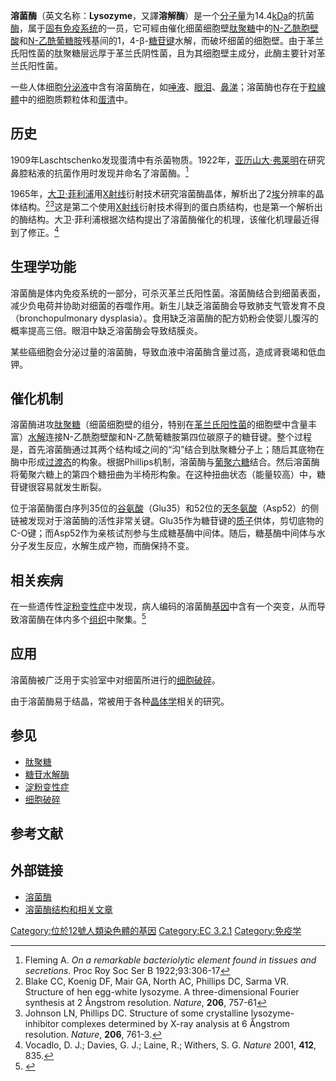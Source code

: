 {{noteTA
|G1=LS
|1=zh-hans:葡糖胺;zh-hant:葡萄糖胺
}}
{{protein
| Name = 溶菌酶
| caption = 溶菌酶的单晶
| image = lysozyme crystal1.JPG
| width = 250px
| HGNCid = 6740
| Symbol = LYZ
| AltSymbols = 
| EntrezGene = 4069
| OMIM = 153450
| RefSeq = NM_000239
| UniProt = P61626
| PDB = 
| ECnumber = 3.2.1.17
| Chromosome = 12
| Arm = 
| Band = 
| LocusSupplementaryData = 
}}
{{PBB|geneid=4069}}
'''溶菌酶'''（英文名称：'''Lysozyme'''，又譯'''溶解酶'''）是一个[[分子量|分子量]]为14.4[[kDa|kDa]]的抗菌[[酶|酶]]，属于[[固有免疫系统|固有免疫系统]]的一员，它可經由催化细菌细胞壁[[肽聚糖|肽聚糖]]中的[[N-乙酰胞壁酸|N-乙酰胞壁酸]]和[[N-乙酰葡糖胺|N-乙酰葡糖胺]]残基间的1，4-β-[[糖苷键|糖苷键]]水解，而破坏细菌的细胞壁。由于革兰氏阳性菌的肽聚糖层远厚于革兰氏阴性菌，且为其细胞壁主成分，此酶主要针对革兰氏阳性菌。

一些人体细胞[[分泌液|分泌液]]中含有溶菌酶在，如[[唾液|唾液]]、[[眼泪|眼泪]]、[[鼻涕|鼻涕]]；溶菌酶也存在于[[粒線體|粒線體]]中的细胞质颗粒体和[[蛋清|蛋清]]中。

== 历史 ==
1909年Laschtschenko发现蛋清中有杀菌物质。1922年，[[亚历山大·弗莱明|亚历山大·弗莱明]]在研究鼻腔粘液的抗菌作用时发现并命名了溶菌酶。<ref>Fleming A. ''On a remarkable bacteriolytic element found in tissues and secretions.'' Proc Roy Soc Ser B 1922;93:306-17</ref>

1965年，[[大卫·菲利浦|大卫·菲利浦]]用[[X射线|X射线]]衍射技术研究溶菌酶晶体，解析出了2[[埃|埃]]分辨率的晶体结构。<ref>Blake CC, Koenig DF, Mair GA, North AC, Phillips DC, Sarma VR. Structure of hen egg-white lysozyme. A three-dimensional Fourier synthesis at 2 Ångstrom resolution. ''Nature'', '''206''', 757-61</ref><ref>Johnson LN, Phillips DC. Structure of some crystalline lysozyme-inhibitor complexes determined by X-ray analysis at 6 Ångstrom resolution. ''Nature'', '''206''', 761-3.</ref>这是第二个使用[[X射线|X射线]]衍射技术得到的蛋白质结构，也是第一个解析出的酶结构。大卫·菲利浦根据次结构提出了溶菌酶催化的机理，该催化机理最近得到了修正。<ref>Vocadlo, D. J.; Davies, G. J.; Laine, R.; Withers, S. G. ''Nature'' 2001, '''412''', 835.</ref>

== 生理学功能 ==
溶菌酶是体内免疫系统的一部分，可杀灭革兰氏阳性菌。溶菌酶结合到细菌表面，减少负电荷并协助对细菌的吞噬作用。新生儿缺乏溶菌酶会导致肺支气管发育不良（bronchopulmonary dysplasia）。食用缺乏溶菌酶的配方奶粉会使婴儿腹泻的概率提高三倍。眼泪中缺乏溶菌酶会导致结膜炎。

某些癌细胞会分泌过量的溶菌酶，导致血液中溶菌酶含量过高，造成肾衰竭和低血钾。

== 催化机制 ==
{{see also|糖苷水解酶}}

溶菌酶进攻[[肽聚糖|肽聚糖]]（细菌细胞壁的组分，特别在[[革兰氏阳性菌|革兰氏阳性菌]]的细胞壁中含量丰富）[[水解|水解]]连接N-乙酰胞壁酸和N-乙酰葡糖胺第四位碳原子的糖苷键。整个过程是，首先溶菌酶通过其两个结构域之间的“沟”结合到肽聚糖分子上；随后其底物在酶中形成[[过渡态|过渡态]]的构象。根据Phillips机制，溶菌酶与[[葡聚六糖|葡聚六糖]]结合。然后溶菌酶将葡聚六糖上的第四个糖扭曲为半椅形构象。在这种扭曲状态（能量较高）中，糖苷键很容易就发生断裂。

位于溶菌酶蛋白序列35位的[[谷氨酸|谷氨酸]]（Glu35）和52位的[[天冬氨酸|天冬氨酸]]（Asp52）的侧链被发现对于溶菌酶的活性非常关键。Glu35作为糖苷键的[[质子|质子]]供体，剪切底物的C-O键；而Asp52作为亲核试剂参与生成糖基酶中间体。随后，糖基酶中间体与水分子发生反应，水解生成产物，而酶保持不变。

== 相关疾病 ==
在一些遗传性[[淀粉变性症|淀粉变性症]]中发现，病人编码的溶菌酶[[基因|基因]]中含有一个突变，从而导致溶菌酶在体内多个[[组织_(生物学)|组织]]中聚集。<ref>{{OMIM|105200}}</ref>

== 应用 ==
溶菌酶被广泛用于实验室中对细菌所进行的[[细胞破碎|细胞破碎]]。

由于溶菌酶易于结晶，常被用于各种[[晶体学|晶体学]]相关的研究。

== 参见 ==
* [[肽聚糖|肽聚糖]]
* [[糖苷水解酶|糖苷水解酶]]
* [[淀粉变性症|淀粉变性症]]
* [[细胞破碎|细胞破碎]]

== 参考文献 ==
<div class="references-small">
<references />
</div>

== 外部链接 ==
* [http://macromoleculeinsights.com/lysozyme.php 溶菌酶] {{Wayback|url=http://macromoleculeinsights.com/lysozyme.php |date=20201001021440 }}
* [http://lysozyme.co.uk/ 溶菌酶结构和相关文章] {{Wayback|url=http://lysozyme.co.uk/ |date=20181224115750 }}

{{Granule contents}}
{{细胞壁破坏性抗生素}}
{{糖水解酶类}}
{{酶}}
{{portal bar|分子与细胞生物学}}

{{Authority control}}
[[Category:位於12號人類染色體的基因|Category:位於12號人類染色體的基因]]
[[Category:EC_3.2.1|Category:EC 3.2.1]]
[[Category:免疫学|Category:免疫学]]